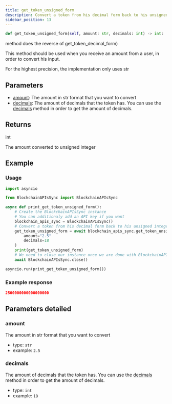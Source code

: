 ```yaml
---
title: get_token_unsigned_form
description: Convert a token from his decimal form back to his unsigned integer form (this
sidebar_position: 13
---
```



```py
def get_token_unsigned_form(self, amount: str, decimals: int) -> int:
```
method does the reverse of get_token_decimal_form)

This method should be used when you receive an amount from a user, in order to convert his
input.

For the highest precision, the implementation only uses str

## Parameters

 - [amount](#amount): The amount in str format that you want to convert
 - [decimals](#decimals): The amount of decimals that the token has. You can use the [decimals](/docs/python-sdk/blockchain-apis/decimals)
method in order to get the amount of decimals.

## Returns

<CodeBlock language="python">
    int
</CodeBlock>

The amount converted to unsigned integer
## Example

### Usage

```py
import asyncio

from BlockchainAPIsSync import BlockchainAPIsSync

async def print_get_token_unsigned_form():
    # Create the BlockchainAPIsSync instance
    # You can additionaly add an API key if you want
    blockchain_apis_sync = BlockchainAPIsSync()
    # Convert a token from his decimal form back to his unsigned integer form (this
    get_token_unsigned_form = await blockchain_apis_sync.get_token_unsigned_form(
        amount="2.5"
        decimals=18
    )
    print(get_token_unsigned_form)
    # We need to close our instance once we are done with BlockchainAPIs
    await BlockchainAPIsSync.close()

asyncio.run(print_get_token_unsigned_form())
```

### Example response


```json
2500000000000000000
```
## Parameters detailed
### amount

The amount in str format that you want to convert
- type: `str`
- example: `2.5`

### decimals

The amount of decimals that the token has. You can use the [decimals](/docs/python-sdk/blockchain-apis/decimals)
method in order to get the amount of decimals.
- type: `int`
- example: `18`

